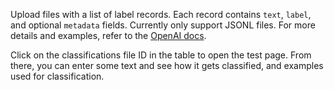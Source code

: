 Upload files with a list of label records. Each record contains `text`, `label`, and optional `metadata` fields. Currently only support JSONL files. For more details and examples, refer to the [OpenAI docs](https://beta.openai.com/docs/guides/classifications).

Click on the classifications file ID in the table to open the test page. From there, you can enter some text and see how it gets classified, and examples used for classification.
